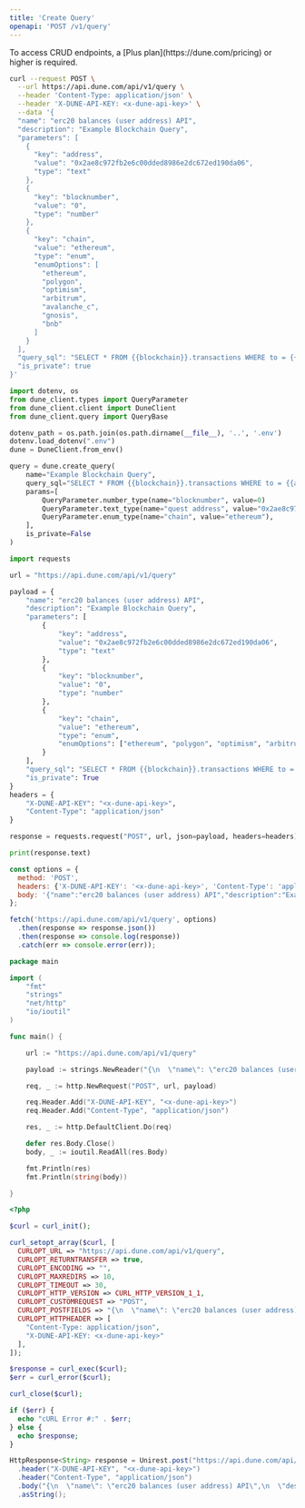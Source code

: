 ```yaml
---
title: 'Create Query'
openapi: 'POST /v1/query'
---
```


<Note>
To access CRUD endpoints, a [Plus plan](https://dune.com/pricing) or higher is required.
</Note>

<RequestExample>

```bash cURL
curl --request POST \
  --url https://api.dune.com/api/v1/query \
  --header 'Content-Type: application/json' \
  --header 'X-DUNE-API-KEY: <x-dune-api-key>' \
  --data '{
  "name": "erc20 balances (user address) API",
  "description": "Example Blockchain Query",
  "parameters": [
    {
      "key": "address",
      "value": "0x2ae8c972fb2e6c00dded8986e2dc672ed190da06",
      "type": "text"
    },
    {
      "key": "blocknumber",
      "value": "0",
      "type": "number"
    },
    {
      "key": "chain",
      "value": "ethereum",
      "type": "enum",
      "enumOptions": [
        "ethereum",
        "polygon",
        "optimism",
        "arbitrum",
        "avalanche_c",
        "gnosis",
        "bnb"
      ]
    }
  ],
  "query_sql": "SELECT * FROM {{blockchain}}.transactions WHERE to = {{address}} AND block_number > {{blocknumber}}",
  "is_private": true
}'
```

```python Python SDK
import dotenv, os
from dune_client.types import QueryParameter
from dune_client.client import DuneClient
from dune_client.query import QueryBase

dotenv_path = os.path.join(os.path.dirname(__file__), '..', '.env')
dotenv.load_dotenv(".env")
dune = DuneClient.from_env()

query = dune.create_query(
    name="Example Blockchain Query",
    query_sql="SELECT * FROM {{blockchain}}.transactions WHERE to = {{address}} AND block_number > {{blocknumber}}",
    params=[
        QueryParameter.number_type(name="blocknumber", value=0)
        QueryParameter.text_type(name="quest address", value="0x2ae8c972fb2e6c00dded8986e2dc672ed190da06"),
        QueryParameter.enum_type(name="chain", value="ethereum"),
    ],
    is_private=False
)
```

```python Python
import requests

url = "https://api.dune.com/api/v1/query"

payload = {
    "name": "erc20 balances (user address) API",
    "description": "Example Blockchain Query",
    "parameters": [
        {
            "key": "address",
            "value": "0x2ae8c972fb2e6c00dded8986e2dc672ed190da06",
            "type": "text"
        },
        {
            "key": "blocknumber",
            "value": "0",
            "type": "number"
        },
        {
            "key": "chain",
            "value": "ethereum",
            "type": "enum",
            "enumOptions": ["ethereum", "polygon", "optimism", "arbitrum", "avalanche_c", "gnosis", "bnb"]
        }
    ],
    "query_sql": "SELECT * FROM {{blockchain}}.transactions WHERE to = {{address}} AND block_number > {{blocknumber}}",
    "is_private": True
}
headers = {
    "X-DUNE-API-KEY": "<x-dune-api-key>",
    "Content-Type": "application/json"
}

response = requests.request("POST", url, json=payload, headers=headers)

print(response.text)
```

```javascript JavaScript
const options = {
  method: 'POST',
  headers: {'X-DUNE-API-KEY': '<x-dune-api-key>', 'Content-Type': 'application/json'},
  body: '{"name":"erc20 balances (user address) API","description":"Example Blockchain Query","parameters":[{"key":"address","value":"0x2ae8c972fb2e6c00dded8986e2dc672ed190da06","type":"text"},{"key":"blocknumber","value":"0","type":"number"},{"key":"chain","value":"ethereum","type":"enum","enumOptions":["ethereum","polygon","optimism","arbitrum","avalanche_c","gnosis","bnb"]}],"query_sql":"SELECT * FROM {{blockchain}}.transactions WHERE to = {{address}} AND block_number > {{blocknumber}}","is_private":true}'
};

fetch('https://api.dune.com/api/v1/query', options)
  .then(response => response.json())
  .then(response => console.log(response))
  .catch(err => console.error(err));
```

```go Go
package main

import (
	"fmt"
	"strings"
	"net/http"
	"io/ioutil"
)

func main() {

	url := "https://api.dune.com/api/v1/query"

	payload := strings.NewReader("{\n  \"name\": \"erc20 balances (user address) API\",\n  \"description\": \"Example Blockchain Query\",\n  \"parameters\": [\n    {\n      \"key\": \"address\",\n      \"value\": \"0x2ae8c972fb2e6c00dded8986e2dc672ed190da06\",\n      \"type\": \"text\"\n    },\n    {\n      \"key\": \"blocknumber\",\n      \"value\": \"0\",\n      \"type\": \"number\"\n    },\n    {\n      \"key\": \"chain\",\n      \"value\": \"ethereum\",\n      \"type\": \"enum\",\n      \"enumOptions\": [\n        \"ethereum\",\n        \"polygon\",\n        \"optimism\",\n        \"arbitrum\",\n        \"avalanche_c\",\n        \"gnosis\",\n        \"bnb\"\n      ]\n    }\n  ],\n  \"query_sql\": \"SELECT * FROM {{blockchain}}.transactions WHERE to = {{address}} AND block_number > {{blocknumber}}\",\n  \"is_private\": true\n}")

	req, _ := http.NewRequest("POST", url, payload)

	req.Header.Add("X-DUNE-API-KEY", "<x-dune-api-key>")
	req.Header.Add("Content-Type", "application/json")

	res, _ := http.DefaultClient.Do(req)

	defer res.Body.Close()
	body, _ := ioutil.ReadAll(res.Body)

	fmt.Println(res)
	fmt.Println(string(body))

}
```

```php PHP
<?php

$curl = curl_init();

curl_setopt_array($curl, [
  CURLOPT_URL => "https://api.dune.com/api/v1/query",
  CURLOPT_RETURNTRANSFER => true,
  CURLOPT_ENCODING => "",
  CURLOPT_MAXREDIRS => 10,
  CURLOPT_TIMEOUT => 30,
  CURLOPT_HTTP_VERSION => CURL_HTTP_VERSION_1_1,
  CURLOPT_CUSTOMREQUEST => "POST",
  CURLOPT_POSTFIELDS => "{\n  \"name\": \"erc20 balances (user address) API\",\n  \"description\": \"Example Blockchain Query\",\n  \"parameters\": [\n    {\n      \"key\": \"address\",\n      \"value\": \"0x2ae8c972fb2e6c00dded8986e2dc672ed190da06\",\n      \"type\": \"text\"\n    },\n    {\n      \"key\": \"blocknumber\",\n      \"value\": \"0\",\n      \"type\": \"number\"\n    },\n    {\n      \"key\": \"chain\",\n      \"value\": \"ethereum\",\n      \"type\": \"enum\",\n      \"enumOptions\": [\n        \"ethereum\",\n        \"polygon\",\n        \"optimism\",\n        \"arbitrum\",\n        \"avalanche_c\",\n        \"gnosis\",\n        \"bnb\"\n      ]\n    }\n  ],\n  \"query_sql\": \"SELECT * FROM {{blockchain}}.transactions WHERE to = {{address}} AND block_number > {{blocknumber}}\",\n  \"is_private\": true\n}",
  CURLOPT_HTTPHEADER => [
    "Content-Type: application/json",
    "X-DUNE-API-KEY: <x-dune-api-key>"
  ],
]);

$response = curl_exec($curl);
$err = curl_error($curl);

curl_close($curl);

if ($err) {
  echo "cURL Error #:" . $err;
} else {
  echo $response;
}
```

```java Java
HttpResponse<String> response = Unirest.post("https://api.dune.com/api/v1/query")
  .header("X-DUNE-API-KEY", "<x-dune-api-key>")
  .header("Content-Type", "application/json")
  .body("{\n  \"name\": \"erc20 balances (user address) API\",\n  \"description\": \"Example Blockchain Query\",\n  \"parameters\": [\n    {\n      \"key\": \"address\",\n      \"value\": \"0x2ae8c972fb2e6c00dded8986e2dc672ed190da06\",\n      \"type\": \"text\"\n    },\n    {\n      \"key\": \"blocknumber\",\n      \"value\": \"0\",\n      \"type\": \"number\"\n    },\n    {\n      \"key\": \"chain\",\n      \"value\": \"ethereum\",\n      \"type\": \"enum\",\n      \"enumOptions\": [\n        \"ethereum\",\n        \"polygon\",\n        \"optimism\",\n        \"arbitrum\",\n        \"avalanche_c\",\n        \"gnosis\",\n        \"bnb\"\n      ]\n    }\n  ],\n  \"query_sql\": \"SELECT * FROM {{blockchain}}.transactions WHERE to = {{address}} AND block_number > {{blocknumber}}\",\n  \"is_private\": true\n}")
  .asString();
```

</RequestExample>